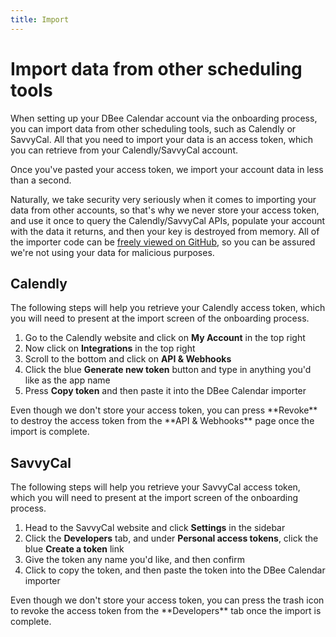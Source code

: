 ```yaml
---
title: Import
---
```



# Import data from other scheduling tools

When setting up your DBee Calendar account via the onboarding process, you can import data from other scheduling tools, such as Calendly or SavvyCal. All that you need to import your data is an access token, which you can retrieve from your Calendly/SavvyCal account.

Once you've pasted your access token, we import your account data in less than a second.

Naturally, we take security very seriously when it comes to importing your data from other accounts, so that's why we never store your access token, and use it once to query the Calendly/SavvyCal APIs, populate your account with the data it returns, and then your key is destroyed from memory. All of the importer code can be [freely viewed on GitHub](https://github.com/calcom/cal.com/tree/main/pages/api/import), so you can be assured we're not using your data for malicious purposes.

## Calendly
The following steps will help you retrieve your Calendly access token, which you will need to present at the import screen of the onboarding process.
1. Go to the Calendly website and click on **My Account** in the top right
2. Now click on **Integrations** in the top right
3. Scroll to the bottom and click on **API & Webhooks**
4. Click the blue **Generate new token** button and type in anything you'd like as the app name
5. Press **Copy token** and then paste it into the DBee Calendar importer
<Callout>
  Even though we don't store your access token, you can press **Revoke** to destroy the access token from the **API & Webhooks** page once the import is complete.
</Callout>

## SavvyCal
The following steps will help you retrieve your SavvyCal access token, which you will need to present at the import screen of the onboarding process.
1. Head to the SavvyCal website and click **Settings** in the sidebar
2. Click the **Developers** tab, and under **Personal access tokens**, click the blue **Create a token** link
3. Give the token any name you'd like, and then confirm
4. Click to copy the token, and then paste the token into the DBee Calendar importer
<Callout>
  Even though we don't store your access token, you can press the trash icon to revoke the access token from the **Developers** tab once the import is complete.
</Callout>
